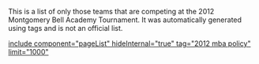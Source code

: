 This is a list of only those teams that are competing at the 2012 Montgomery Bell Academy Tournament. It was automatically generated using tags and is not an official list.

[[include component="pageList" hideInternal="true" tag="2012 mba policy" limit="1000" ]]